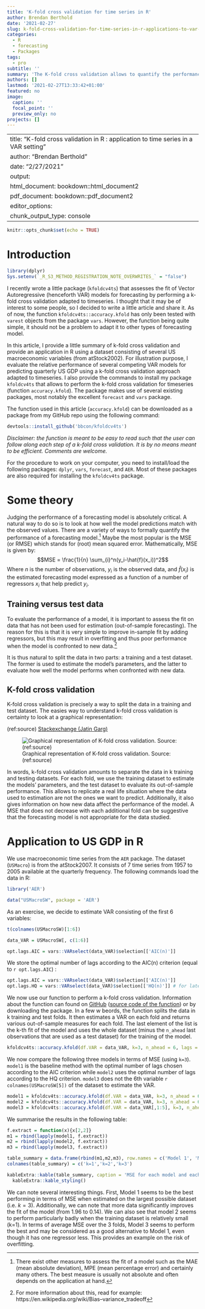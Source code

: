 ```yaml
---
title: 'K-fold cross validation for time series in R'
author: Brendan Berthold
date: '2021-02-27'
slug: k-fold-cross-validation-for-time-series-in-r-applications-to-var-models
categories:
  - R
  - forecasting
  - Packages
tags:
  - pro
subtitle: ''
summary: 'The K-fold cross validation allows to quantify the performance of a forecasting model. This article explains the implementation of this procedure for timeseies in the context of a VAR model. It makes use of the kfoldcv4ts package that I created.'
authors: []
lastmod: '2021-02-27T13:33:42+01:00'
featured: no
image:
  caption: ''
  focal_point: ''
  preview_only: no
projects: []
---
```


---
title: "K-fold cross validation in R : application to time series in a VAR setting"
author: "Brendan Berthold"
date: "2/27/2021"
output:
  html_document: bookdown::html_document2
  pdf_document: bookdown::pdf_document2
editor_options: 
  chunk_output_type: console
---

```r
knitr::opts_chunk$set(echo = TRUE) 
```


# Introduction

```r
library(dplyr)
Sys.setenv(`_R_S3_METHOD_REGISTRATION_NOTE_OVERWRITES_` = "false")
```


I recently wrote a little package (`kfoldcv4ts`) that assesses the fit of Vector Autoregressive (henceforth VAR) models for forecasting by performing a k-fold cross validation adapted to timeseries. I thought that it may be of interest to some people, so I decided to write a little article and share it. As of now, the function `kfoldcv4ts::accuracy.kfold` has only been tested with `varest` objects from the package `vars`. However, the function being quite simple, it should not be a problem to adapt it to other types of forecasting model.

In this article, I provide a little summary of k-fold cross validation and provide an application in R using a dataset consisting of several US macroeconomic variables (from atStock2002). For illustration purpose, I evaluate the relative performance of several competing VAR models for predicting quarterly US GDP using a k-fold cross validation approach adapted to timeseries. I also provide the commands to install my package `kfoldcv4ts` that allows to perform the k-fold cross validation for timeseries (function `accuracy.kfold`). The package makes use of several existing packages, most notably the excellent `forecast` and `vars` package.


The function used in this article (`accuracy.kfold`) can be downloaded as a package from my GitHub repo using the following command:
```r
devtools::install_github('bbcon/kfoldcv4ts')
```



*Disclaimer: the function is meant to be easy to read such that the user can follow along each step of a k-fold cross validation. It is by no means meant to be efficient. Comments are welcome.*

For the procedure to work on your computer, you need to install/load the following packages: `dplyr`, `vars`, `forecast`, and `AER`. Most of these packages are also required for installing the `kfoldcv4ts` package.

# Some theory

Judging the performance of a forecasting model is absolutely critical. A natural way to do so is to look at how well the model predictions match with the observed values. There are a variety of ways to formally quantify the performance of a forecasting model.^[There exist other measures to assess the fit of a model such as the MAE (mean absolute deviation), MPE (mean percentage error) and certainly many others. The best measure is usually not absolute and often depends on the application at hand.] Maybe the most popular is the MSE (or RMSE) which stands for (root) mean squared error. Mathematically, MSE is given by:
$$MSE = \frac{1}{n} \sum_{i}^n(y_i-\hat{f}(x_i))^2$$ 
Where $n$ is the number of observations, $y_i$ is the observed data, and $\hat{f}(x_i)$ is the estimated forecasting model expressed as a function of a number of regressors $x_i$ that help predict $y_i$. 



## Training versus test data

To evaluate the performance of a model, it is important to assess the fit on data that has not been used for estimation (out-of-sample forecasting). The reason for this is that it is very simple to improve in-sample fit by adding regressors, but this may result in overfitting and thus poor performance when the model is confronted to new data.^[For more information about this, read for example: https://en.wikipedia.org/wiki/Bias–variance_tradeoff]

It is thus natural to split the data in two parts: a training and a test dataset. The former is used to estimate the model's parameters, and the latter to evaluate how well the model performs when confronted with new data.


## K-fold cross validation

K-fold cross validation is precisely a way to split the data in a training and test dataset. The easies way to understand k-fold cross validation is certainty to look at a graphical representation:

(ref:source) [Stackexchange (Jatin Garg)](https://stats.stackexchange.com/questions/14099/using-k-fold-cross-validation-for-time-series-model-selection)

![Graphical representation of K-fold cross validation. Source: (ref:source)](img/kfoldCV.png)

In words, k-fold cross validation amounts to separate the data in k training and testing datasets. For each fold, we use the training dataset to estimate the models' parameters, and the test dataset to evaluate its out-of-sample performance. This allows to replicate a real life situation where the data used to estimation are not the ones we want to predict. Additionally, it also gives information on how new data affect the performance of the model. A MSE that does not decrease with each additional fold can be suggestive that the forecasting model is not appropriate for the data studied.


# Application to US GDP in R

We use macroeconomic time series from the `AER` package. The dataset (`USMacro`) is from the atStock2007. It consists of 7 time series from 1957 to 2005 available at the quarterly frequency. The following commands load the data in R:
```r
library('AER')
```

```r
data("USMacroSW", package = 'AER')
```


As an exercise, we decide to estimate VAR consisting of the first 6 variables:
```r
t(colnames(USMacroSW)[1:6])
```


```r
data_VAR = USMacroSW[, c(1:6)]
```
```r
opt.lags.AIC = vars::VARselect(data_VAR)$selection[['AIC(n)']]
```

We store the optimal number of lags according to the AIC(n) criterion (equal to `r opt.lags.AIC`) :
```r
opt.lags.AIC = vars::VARselect(data_VAR)$selection[['AIC(n)']]
opt.lags.HQ = vars::VARselect(data_VAR)$selection[['HQ(n)']] # for later use
```



We now use our function to perform a k-fold cross validation. Information about the function can found on [GitHub](link_to_github) ([source code of the function](link)) or by downloading the package. In a few w beords, the function splits the data in k training and test folds. It then estimates a VAR on each fold and returns various out-of-sample measures for each fold. The last element of the list is the k-th fit of the model and uses the whole dataset (minus the `n_ahead` last observations that are used as a test dataset) for the training of the model.
```r
kfoldcv4ts::accuracy.kfold(df.VAR = data_VAR, k=3, n_ahead = 6, lags = opt.lags.AIC, var_index = 1)
```

We now compare the following three models in terms of MSE (using `k=3`). `model1` is the baseline method with the optimal number of lags chosen according to the AIC criterion while `model2` uses the optimal number of lags according to the HQ criterion. `model3` does not the 6th variable `r colnames(USMacroSW[5])` of the dataset to estimate the VAR.
```r
model1 = kfoldcv4ts::accuracy.kfold(df.VAR = data_VAR, k=3, n_ahead = 6, lags = opt.lags.AIC, var_index = 1)
model2 = kfoldcv4ts::accuracy.kfold(df.VAR = data_VAR, k=3, n_ahead = 6, lags = opt.lags.HQ, var_index = 1)
model3 = kfoldcv4ts::accuracy.kfold(df.VAR = data_VAR[,1:5], k=3, n_ahead = 6, lags = 6, var_index = 1)
```

We summarise the results in the following table:
```r
f.extract = function(x){x[2,2]}
m1 = rbind(lapply(model1, f.extract))
m2 = rbind(lapply(model2, f.extract))
m3 = rbind(lapply(model3, f.extract))

table_summary = data.frame(rbind(m1,m2,m3), row.names = c('Model 1', 'Model 2', 'Model 3'))
colnames(table_summary) = c('k=1','k=2','k=3') 
```
```r
kableExtra::kable(table_summary, caption = 'MSE for each model and each fold') %>% 
  kableExtra::kable_styling()
```

We can note several interesting things. First, Model 1 seems to be the best performing in terms of MSE when estimated on the largest possible dataset (i.e. $k=3$). Additionally, we can note that more data significantly improves the fit of the model (from 1.96 to 0.14). We can also see that model 2 seems to perform particularly badly when the training dataset is relatively small (k=1). In terms of average MSE over the 3 folds, Model 3 seems to perform the best and may be considered as a good alternative to Model 1, even though it has one regressor less. This provides an example on the risk of overfitting.
